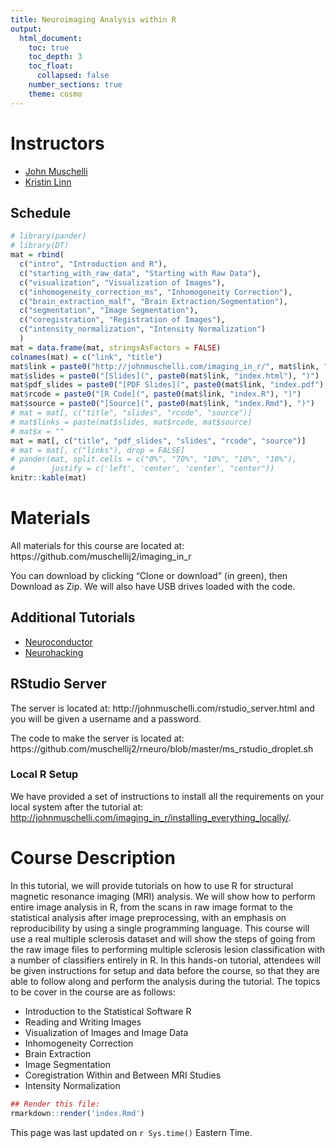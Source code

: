```yaml
---
title: Neuroimaging Analysis within R
output:
  html_document:
    toc: true
    toc_depth: 3
    toc_float:
      collapsed: false
    number_sections: true   
    theme: cosmo
---
```



# Instructors

  * [John Muschelli](http://www.johnmuschelli.com/)
  * [Kristin Linn](http://www.kristinlinn.com/)


## Schedule

```r
# library(pander)
# library(DT)
mat = rbind(
  c("intro", "Introduction and R"),
  c("starting_with_raw_data", "Starting with Raw Data"),
  c("visualization", "Visualization of Images"),
  c("inhomogeneity_correction_ms", "Inhomogeneity Correction"),
  c("brain_extraction_malf", "Brain Extraction/Segmentation"),
  c("segmentation", "Image Segmentation"),
  c("coregistration", "Registration of Images"),
  c("intensity_normalization", "Intensity Normalization")
  )
mat = data.frame(mat, stringsAsFactors = FALSE)
colnames(mat) = c("link", "title")
mat$link = paste0("http://johnmuschelli.com/imaging_in_r/", mat$link, "/")
mat$slides = paste0("[Slides](", paste0(mat$link, "index.html"), ")")
mat$pdf_slides = paste0("[PDF Slides](", paste0(mat$link, "index.pdf"), ")")
mat$rcode = paste0("[R Code](", paste0(mat$link, "index.R"), ")")
mat$source = paste0("[Source](", paste0(mat$link, "index.Rmd"), ")")
# mat = mat[, c("title", "slides", "rcode", "source")]
# mat$links = paste(mat$slides, mat$rcode, mat$source)
# mat$x = ""
mat = mat[, c("title", "pdf_slides", "slides", "rcode", "source")]
# mat = mat[, c("links"), drop = FALSE]
# pander(mat, split.cells = c("0%", "70%", "10%", "10%", "10%"),
#        justify = c('left', 'center', 'center', "center"))
knitr::kable(mat)
```


# Materials
All materials for this course are located at: 
https://github.com/muschellij2/imaging_in_r

You can download by clicking "Clone or download" (in green), then Download as Zip.  We will also have USB drives loaded with the code.

## Additional Tutorials

* [Neuroconductor](https://neuroconductor.org/neuroc-help)
* [Neurohacking](https://www.coursera.org/learn/neurohacking)

## RStudio Server
The server is located at:
http://johnmuschelli.com/rstudio_server.html
and you will be given a username and a password.

The code to make the server is located at:
https://github.com/muschellij2/rneuro/blob/master/ms_rstudio_droplet.sh

### Local R Setup

We have provided a set of instructions to install all the requirements on your local system after the tutorial at:
[http://johnmuschelli.com/imaging_in_r/installing_everything_locally/](http://johnmuschelli.com/imaging_in_r/installing_everything_locally/). 

# Course Description 
In this tutorial, we will provide tutorials on how to use R for structural magnetic resonance imaging (MRI) analysis. We will show how to perform entire image analysis in R, from the scans in raw image format to the statistical analysis after image preprocessing, with an emphasis on reproducibility by using a single programming language. This course will use a real multiple sclerosis dataset and will show the steps of going from the raw image files to performing multiple sclerosis lesion classification with a number of classifiers entirely in R. In this hands-on tutorial, attendees will be given instructions for setup and data before the course, so that they are able to follow along and perform the analysis during the tutorial. The topics to be cover in the course are as follows:

- Introduction to the Statistical Software R
- Reading and Writing Images
- Visualization of Images and Image Data
- Inhomogeneity Correction 
- Brain Extraction 
- Image Segmentation 
- Coregistration Within and Between MRI Studies
- Intensity Normalization 


```r
## Render this file:
rmarkdown::render('index.Rmd')
```

This page was last updated on `r Sys.time()` Eastern Time.
